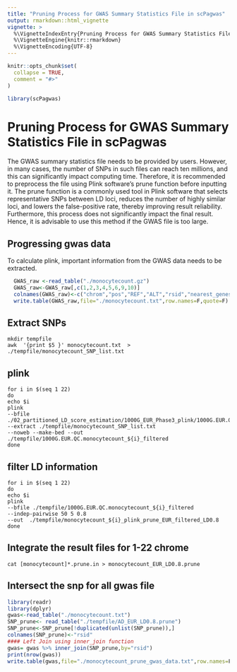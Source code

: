 ```yaml
---
title: "Pruning Process for GWAS Summary Statistics File in scPagwas"
output: rmarkdown::html_vignette
vignette: >
  %\VignetteIndexEntry{Pruning Process for GWAS Summary Statistics File in scPagwas}
  %\VignetteEngine{knitr::rmarkdown}
  %\VignetteEncoding{UTF-8}
---
```


```r
knitr::opts_chunk$set(
  collapse = TRUE,
  comment = "#>"
)
```

```r
library(scPagwas)
```


# Pruning Process for GWAS Summary Statistics File in scPagwas

The GWAS summary statistics file needs to be provided by users. However, in many cases, the number of SNPs in such files can reach ten millions, and this can significantly impact computing time. Therefore, it is recommended to preprocess the file using Plink software's prune function before inputting it. The prune function is a commonly used tool in Plink software that selects representative SNPs between LD loci, reduces the number of highly similar loci, and lowers the false-positive rate, thereby improving result reliability. Furthermore, this process does not significantly impact the final result. Hence, it is advisable to use this method if the GWAS file is too large.

## Progressing gwas data
To calculate plink, important information from the GWAS data needs to be extracted.

```r
  GWAS_raw <-read_table("./monocytecount.gz")
  GWAS_raw<-GWAS_raw[,c(1,2,3,4,5,6,9,10)]
  colnames(GWAS_raw)<-c("chrom","pos","REF","ALT","rsid","nearest_genes","beta","se")
  write.table(GWAS_raw,file="./monocytecount.txt",row.names=F,quote=F)
```

## Extract SNPs
```
mkdir tempfile
awk  '{print $5 }' monocytecount.txt  > ./tempfile/monocytecount_SNP_list.txt

```


## plink
```
for i in $(seq 1 22)  
do 
echo $i
plink 
--bfile ./02_partitioned_LD_score_estimation/1000G_EUR_Phase3_plink/1000G.EUR.QC.$i 
--extract ./tempfile/monocytecount_SNP_list.txt 
--noweb --make-bed --out ./tempfile/1000G.EUR.QC.monocytecount_${i}_filtered
done 
```

## filter LD information
```
for i in $(seq 1 22)  
do 
echo $i
plink 
--bfile ./tempfile/1000G.EUR.QC.monocytecount_${i}_filtered 
--indep-pairwise 50 5 0.8 
--out  ./tempfile/monocytecount_${i}_plink_prune_EUR_filtered_LD0.8
done
```

## Integrate the result files for 1-22 chrome
```
cat [monocytecount]*.prune.in > monocytecount_EUR_LD0.8.prune
```

## Intersect the snp for all gwas file
```r
library(readr)
library(dplyr)
gwas<-read_table("./monocytecount.txt")
SNP_prune<- read_table("./tempfile/AD_EUR_LD0.8.prune")
SNP_prune<-SNP_prune[!duplicated(unlist(SNP_prune)),]
colnames(SNP_prune)<-"rsid"
#### Left Join using inner_join function 
gwas= gwas %>% inner_join(SNP_prune,by="rsid")
print(nrow(gwas))
write.table(gwas,file="./monocytecount_prune_gwas_data.txt",row.names=F,quote=F)
```
